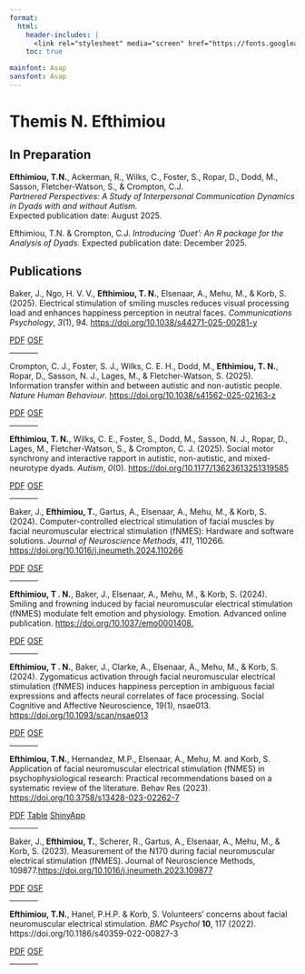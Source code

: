 ```yaml
---
format:
  html:
    header-includes: |
      <link rel="stylesheet" media="screen" href="https://fonts.googleapis.com/css?family=Asap" type="text/css"/>
    toc: true

mainfont: Asap
sansfont: Asap
---
```


# Themis N. Efthimiou

## <i class="fa-solid fa-file-lines"></i> In Preparation

**Efthimiou, T.N.**, Ackerman, R., Wilks, C., Foster, S., Ropar, D., Dodd, M., Sasson, Fletcher-Watson, S., & Crompton, C.J.\
*Partnered Perspectives: A Study of Interpersonal Communication Dynamics in Dyads with and without Autism.*\
Expected publication date: August 2025.

Efthimiou, T.N. & Crompton, C.J. *Introducing 'Duet': An R package for the Analysis of Dyads.* Expected publication date: December 2025.

## <i class="fa-solid fa-file-lines"></i> Publications

Baker, J., Ngo, H. V. V., **Efthimiou, T. N.**, Elsenaar, A., Mehu, M., & Korb, S. (2025). Electrical stimulation of smiling muscles reduces visual processing load and enhances happiness perception in neutral faces. *Communications Psychology*, *3*(1), 94. <https://doi.org/10.1038/s44271-025-00281-y>

:::: {.content-visible when-format="html"}
::: {.btn-group role="group" aria-label="Open Science Links"}
[PDF](../materials/publications/COMPSYCH_2025.pdf "Data File"){.btn-sm .btn .btn-primary role="button" data-toggle="pdf"} [OSF](https://osf.io/7nf94/?view_only=9cef07a76c66462baa28c1d5b5918ded "Data File"){.btn-sm .btn .btn-primary}
:::
::::

<hr width="10%">

Crompton, C. J., Foster, S. J., Wilks, C. E. H., Dodd, M., **Efthimiou, T. N.**, Ropar, D., Sasson, N. J., Lages, M., & Fletcher-Watson, S. (2025). Information transfer within and between autistic and non-autistic people. *Nature Human Behaviour*. <https://doi.org/10.1038/s41562-025-02163-z>

:::: {.content-visible when-format="html"}
::: {.btn-group role="group" aria-label="Open Science Links"}
[PDF](../materials/publications/NHB_2025.pdf "Data File"){.btn-sm .btn .btn-primary role="button" data-toggle="pdf"} [OSF](https://osf.io/us9c7/files/osfstorage "Data File"){.btn-sm .btn .btn-primary}
:::
::::

<hr width="10%">

**Efthimiou, T. N.**, Wilks, C. E., Foster, S., Dodd, M., Sasson, N. J., Ropar, D., Lages, M., Fletcher-Watson, S., & Crompton, C. J. (2025). Social motor synchrony and interactive rapport in autistic, non-autistic, and mixed-neurotype dyads. *Autism*, *0*(0). <https://doi.org/10.1177/13623613251319585>

:::: {.content-visible when-format="html"}
::: {.btn-group role="group" aria-label="Open Science Links"}
[PDF](../materials/publications/AUTISM_2025.pdf "Data File"){.btn-sm .btn .btn-primary role="button" data-toggle="pdf"} [OSF](https://osf.io/eudmp/files/osfstorage "Data File"){.btn-sm .btn .btn-primary}
:::
::::

<hr width="10%">

Baker, J., **Efthimiou, T.**, Gartus, A., Elsenaar, A., Mehu, M., & Korb, S. (2024). Computer-controlled electrical stimulation of facial muscles by facial neuromuscular electrical stimulation (fNMES): Hardware and software solutions. *Journal of Neuroscience Methods*, *411*, 110266. <https://doi.org/10.1016/j.jneumeth.2024.110266>

:::: {.content-visible when-format="html"}
::: {.btn-group role="group" aria-label="Open Science Links"}
[PDF](../materials/publications/JNM_2024.pdf "Data File"){.btn-sm .btn .btn-primary role="button" data-toggle="pdf"} [OSF](https://github.com/ThemisEfth/fNMES-Technical-Guide "Data File"){.btn-sm .btn .btn-primary}
:::
::::

<hr width="10%">

**Efthimiou, T . N.**, Baker, J., Elsenaar, A., Mehu, M., & Korb, S. (2024). Smiling and frowning induced by facial neuromuscular electrical stimulation (fNMES) modulate felt emotion and physiology. Emotion. Advanced online publication. <https://doi.org/10.1037/emo0001408.>

:::: {.content-visible when-format="html"}
::: {.btn-group role="group" aria-label="Open Science Links"}
[PDF](../materials/publications/Emotion_2024.pdf "Data File"){.btn-sm .btn .btn-primary role="button" data-toggle="pdf" title="Data File"} [OSF](https://osf.io/d579h/){.btn-sm .btn .btn-primary role="button" data-toggle="osf" title="Data File"}
:::
::::

<hr width="10%">

**Efthimiou, T . N.**, Baker, J., Clarke, A., Elsenaar, A., Mehu, M., & Korb, S. (2024). Zygomaticus activation through facial neuromuscular electrical stimulation (fNMES) induces happiness perception in ambiguous facial expressions and affects neural correlates of face processing. Social Cognitive and Affective Neuroscience, 19(1), nsae013. <https://doi.org/10.1093/scan/nsae013>

:::: {.content-visible when-format="html"}
::: {.btn-group role="group" aria-label="Open Science Links"}
[PDF](../materials/publications/SCAN_2024.pdf "Data File"){.btn-sm .btn .btn-primary role="button" data-toggle="pdf" title="Data File"} [OSF](https://osf.io/46y9s/){.btn-sm .btn .btn-primary role="button" data-toggle="osf" title="Data File"}
:::
::::

<hr width="10%">

**Efthimiou, T.N.**, Hernandez, M.P., Elsenaar, A., Mehu, M. and Korb, S. Application of facial neuromuscular electrical stimulation (fNMES) in psychophysiological research: Practical recommendations based on a systematic review of the literature. Behav Res (2023). <https://doi.org/10.3758/s13428-023-02262-7>

:::: {.content-visible when-format="html"}
::: {.btn-group role="group" aria-label="Open Science Links"}
[PDF](../materials/publications/BRM_2023.pdf "Data File"){.btn-sm .btn .btn-primary role="button" data-toggle="pdf"} [Table](https://fnmesreviewtablegit-j6b1jp6hzgq.streamlit.app/){.btn-sm .btn .btn-primary role="button" data-toggle="data" title="data"} [ShinyApp](https://mphssx.shinyapps.io/nmes_parameter/){.btn-sm .btn .btn-primary role="button" data-toggle="data" title="data"}
:::
::::

<hr width="10%">

Baker, J., **Efthimiou, T.**, Scherer, R., Gartus, A., Elsenaar, A., Mehu, M., & Korb, S. (2023). Measurement of the N170 during facial neuromuscular electrical stimulation (fNMES). Journal of Neuroscience Methods, 109877.<https://doi.org/10.1016/j.jneumeth.2023.109877>

:::: {.content-visible when-format="html"}
::: {.btn-group role="group" aria-label="Open Science Links"}
[PDF](../materials/publications/JNM_2023.pdf "Data File"){.btn-sm .btn .btn-primary role="button" data-toggle="pdf"} [OSF](https://osf.io/t4wa5/ "Data File"){.btn-sm .btn .btn-primary role="button" data-toggle="osf"}
:::
::::

<hr width="10%">

**Efthimiou, T.N.**, Hanel, P.H.P. & Korb, S. Volunteers’ concerns about facial neuromuscular electrical stimulation. *BMC Psychol* **10**, 117 (2022). https://doi.org/10.1186/s40359-022-00827-3

:::: {.content-visible when-format="html"}
::: {.btn-group role="group" aria-label="Open Science Links"}
[PDF](../materials/publications/BMC_2022.pdf "Data File"){.btn-sm .btn .btn-primary role="button" data-toggle="pdf"} [OSF](https://osf.io/uf2ed/ "Data File"){.btn-sm .btn .btn-primary role="button" data-toggle="osf"}
:::
::::

<hr width="10%">